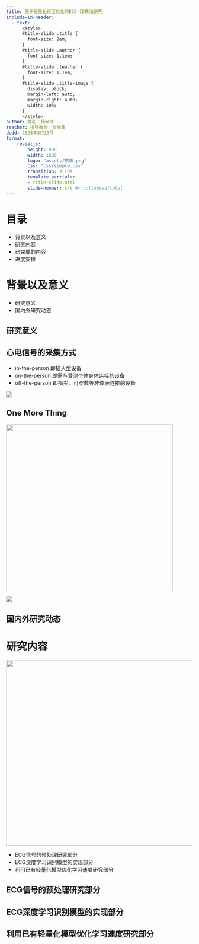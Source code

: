 ```yaml
---
title: 基于轻量化模型优化的ECG-ID算法研究
include-in-header:
  - text: |
      <style>
      #title-slide .title {
        font-size: 2em;
      }
      #title-slide .author {
        font-size: 1.1em;
      }
      #title-slide .teacher {
        font-size: 1.1em;
      }
      #title-slide .title-image {
        display: block;
        margin-left: auto;
        margin-right: auto;
        width: 10%;
      }
      </style>
author: 姓名：杨傲伟
teacher: 指导教师：张烨菲
dddd: 2024年3月13号
format: 
    revealjs:
        height: 900
        width: 1600
        logo: "assets/杭电.png"
        css: "css/simple.css"
        transition: slide
        template-partials:
        - title-slide.html
        slide-number: c/t #< collapsed/total
---
```


# 目录
- 背景以及意义
- 研究内容
- 已完成的内容
- 进度安排

# 背景以及意义
- 研究意义
- 国内外研究动态

## 研究意义

## 心电信号的采集方式
- in-the-person 即植入型设备
- on-the-person 即需与受测个体身体连接的设备
- off-the-person 即指尖、可穿戴等非体表连接的设备

![](assets/take_sign.png)

## One More Thing

::: {.r-stack}

![](assets/iwatch.gif){.fragment width="450"}

![](assets/sample_ecg.png){.fragment}

:::

## 国内外研究动态

# 研究内容
![](assets/process.png){.absolute bottom=0 right=20 width="750" height="500"}

- ECG信号的预处理研究部分
- ECG深度学习识别模型的实现部分
- 利用已有轻量化模型优化学习速度研究部分


## ECG信号的预处理研究部分
## ECG深度学习识别模型的实现部分
## 利用已有轻量化模型优化学习速度研究部分
